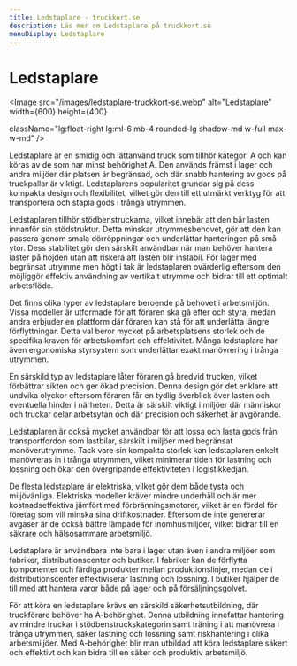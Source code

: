 ```yaml
---
title: Ledstaplare - truckkort.se
description: Läs mer om Ledstaplare på truckkort.se
menuDisplay: Ledstaplare
---
```


# Ledstaplare

<Image
  src="/images/ledstaplare-truckkort-se.webp"
  alt="Ledstaplare"
  width={600}
  height={400}

className="lg:float-right lg:ml-6 mb-4 rounded-lg shadow-md w-full max-w-md"
/>


Ledstaplare är en smidig och lättanvänd truck som tillhör kategori A och kan köras av de som har minst behörighet A. Den används främst i lager och andra miljöer där platsen är begränsad, och där snabb hantering av gods på truckpallar är viktigt. Ledstaplarens popularitet grundar sig på dess kompakta design och flexibilitet, vilket gör den till ett utmärkt verktyg för att transportera och stapla gods i trånga utrymmen.

Ledstaplaren tillhör stödbenstruckarna, vilket innebär att den bär lasten innanför sin stödstruktur. Detta minskar utrymmesbehovet, gör att den kan passera genom smala dörröppningar och underlättar hanteringen på små ytor. Dess stabilitet gör den särskilt användbar när man behöver hantera laster på höjden utan att riskera att lasten blir instabil. För lager med begränsat utrymme men högt i tak är ledstaplaren ovärderlig eftersom den möjliggör effektiv användning av vertikalt utrymme och bidrar till ett optimalt arbetsflöde.

Det finns olika typer av ledstaplare beroende på behovet i arbetsmiljön. Vissa modeller är utformade för att föraren ska gå efter och styra, medan andra erbjuder en plattform där föraren kan stå för att underlätta längre förflyttningar. Detta val beror mycket på arbetsplatsens storlek och de specifika kraven för arbetskomfort och effektivitet. Många ledstaplare har även ergonomiska styrsystem som underlättar exakt manövrering i trånga utrymmen.

En särskild typ av ledstaplare låter föraren gå bredvid trucken, vilket förbättrar sikten och ger ökad precision. Denna design gör det enklare att undvika olyckor eftersom föraren får en tydlig överblick över lasten och eventuella hinder i närheten. Detta är särskilt viktigt i miljöer där människor och truckar delar arbetsytan och där precision och säkerhet är avgörande.

Ledstaplaren är också mycket användbar för att lossa och lasta gods från transportfordon som lastbilar, särskilt i miljöer med begränsat manöverutrymme. Tack vare sin kompakta storlek kan ledstaplaren enkelt manövreras in i trånga utrymmen, vilket minimerar tiden för lastning och lossning och ökar den övergripande effektiviteten i logistikkedjan.

De flesta ledstaplare är elektriska, vilket gör dem både tysta och miljövänliga. Elektriska modeller kräver mindre underhåll och är mer kostnadseffektiva jämfört med förbränningsmotorer, vilket är en fördel för företag som vill minska sina driftkostnader. Eftersom de inte genererar avgaser är de också bättre lämpade för inomhusmiljöer, vilket bidrar till en säkrare och hälsosammare arbetsmiljö.

Ledstaplare är användbara inte bara i lager utan även i andra miljöer som fabriker, distributionscenter och butiker. I fabriker kan de förflytta komponenter och färdiga produkter mellan produktionslinjer, medan de i distributionscenter effektiviserar lastning och lossning. I butiker hjälper de till med att hantera varor både på lager och på försäljningsgolvet.

För att köra en ledstaplare krävs en särskild säkerhetsutbildning, där truckförare behöver ha A-behörighet. Denna utbildning innefattar hantering av mindre truckar i stödbenstruckskategorin samt träning i att manövrera i trånga utrymmen, säker lastning och lossning samt riskhantering i olika arbetsmiljöer. Med A-behörighet blir man utbildad att köra ledstaplare säkert och effektivt och kan bidra till en säker och produktiv arbetsmiljö.
